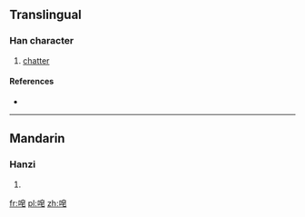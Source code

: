 ==Translingual==

===Han character===
{{Han char|rn=30|rad=口|as=07|sn=10|four=|canj=口竹日心 (RHAP)}}

# [[chatter]]

====References====
* {{Han ref|kx=0193.051|hdz=10631.080|uh=5523|ud=21795}}

----

==Mandarin==

===Hanzi===
{{cmn-hanzi|pin=[[zào]] ([[zao4]])|wg=tsao<sup>4</sup>}}

# {{defn|lang=cmn|sort=口07}}

[[fr:唣]]
[[pl:唣]]
[[zh:唣]]